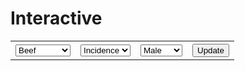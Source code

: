 # Interactive

<!-- load d3 v6 -->
<script src="https://d3js.org/d3.v6.min.js"></script>

<!-- select food, incidence, mortality and update plot -->
<table><tr>
  <th><select name="selectFood" id="selectFood">
    <option value="beef">Beef</option>
    <option value="wholeMilk">Whole Milk</option>
    <option value="peanuts">Peanuts</option>
    <option value="apples">Apples</option>
    <option value="whiteWholeFlour">Flour</option>
    <option value="carrots">Carrots</option>
  </select></th>
  <th><select name="selectCancer" id="selectCancer">
    <option value="incidence">Incidence</option>
    <option value="mortality">Mortality</option>
  </select></th>
  <th><select name="selectSex" id="selectSex">
    <option value="male">Male</option>
    <option value="female">Female</option>
  </select></th>
  <th><button type="button" id="update">Update</button></th>
</tr></table>

<!-- div container for plot -->
<div id="plot"></div>

<!-- initialize data and plot elements -->
<script>
  var t = 1500;
  var base_url = "https://raw.githubusercontent.com/cpaynerogers/food-digestive-cancer";
  var data_path = "/master/resources/processed_data/";

  // row converters
  var foodConverter = function(d) {
    if (parseInt(d["Year"]) > 1999) {
      return {
        year: parseFloat(d["Year"]),
        wholeMilk: parseFloat(d["Whole Milk"]),
        twoPercentMilk: parseFloat(d["2% Milk"]),
        onePercentMilk: parseFloat(d["1% Milk"]),
        skimMilk: parseFloat(d["Skim Milk"]),
        wholeFlavoredMilk: parseFloat(d["Whole Flavored Milk"]),
        lowFatFlavored: parseFloat(d["Low Fat Flavored"]),
        butermilk: parseFloat(d["Buttermilk"]),
        yogurt: parseFloat(d["Yogurt"]),
        americanCheese: parseFloat(d["American Cheese"]),
        otherAmericanCheese: parseFloat(d["Other American Cheese"]),
        provolone: parseFloat(d["Provolone"]),
        romano: parseFloat(d["Romano"]),
        parmesan: parseFloat(d["Parmesan"]),
        mozzarella: parseFloat(d["Mozzarella"]),
        ricotta: parseFloat(d["Ricotta"]),
        otherItalianCheese: parseFloat(d["Other Italian Cheese"]),
        swiss: parseFloat(d["Swiss"]),
        brick: parseFloat(d["Brick"]),
        muenster: parseFloat(d["Muenster"]),
        blueCheese: parseFloat(d["Blue Cheese"]),
        otherMiscCheese: parseFloat(d["Other Misc Cheese"]),
        cottageCheese: parseFloat(d["Cottage Cheese"]),
        lowfatCottageCheese: parseFloat(d["Lowfat Cottage Cheese"]),
        iceCream: parseFloat(d["Ice Cream"]),
        losfatIceCream: parseFloat(d["Lowfat Ice Cream"]),
        otherFrozenDairy: parseFloat(d["Other Frozen Dairy"]),
        cannedMilk: parseFloat(d["Canned Milk"]),
        bulkCannedMilk: parseFloat(d["Bulk Canned Milk"]),
        skimCannedMilk: parseFloat(d["Skim Canned Milk"]),
        wholeDryMilk: parseFloat(d["Whole Dry Milk"]),
        nonfatDryMilk: parseFloat(d["Nonfat Dry Milk"]),
        dryButtermilk: parseFloat(d["Dry Buttermilk"]),
        halfAndHalf: parseFloat(d["Half and Half"]),
        eggnog: parseFloat(d["Eggnog"]),
        creamProducts: parseFloat(d["Cream Products"]),
        butter: parseFloat(d["Butter"]),
        margarine: parseFloat(d["Margarine"]),
        lard: parseFloat(d["Lard"]),
        beefTallow: parseFloat(d["Beef Tallow"]),
        shortening: parseFloat(d["Shortening"]),
        saladCookingOils: parseFloat(d["Salad, Cooking Oils"]),
        otherAddedFats: parseFloat(d["Other Added Fats"]),
        lightCream: parseFloat(d["Light Cream"]),
        halfAndHalf: parseFloat(d["Half and Half"]),
        heavyCream: parseFloat(d["Heavy Cream"]),
        sourCream: parseFloat(d["Sour Cream"]),
        creamCheese: parseFloat(d["Cream Cheese"]),
        eggnog: parseFloat(d["Eggnog"]),
        oranges: parseFloat(d["Oranges"]),
        tangerines: parseFloat(d["Tangerines"]),
        grapefruit: parseFloat(d["Grapefruit"]),
        lemons: parseFloat(d["Lemons"]),
        limes: parseFloat(d["Limes"]),
        apples: parseFloat(d["Apples"]),
        apricots: parseFloat(d["Apricots"]),
        avocados: parseFloat(d["Avocados"]),
        bananas: parseFloat(d["Bananas"]),
        blueberries: parseFloat(d["Blueberries"]),
        cantaloupe: parseFloat(d["Cantaloupe"]),
        cherries: parseFloat(d["Cherries"]),
        cranberries: parseFloat(d["Cranberries"]),
        grapes: parseFloat(d["Grapes"]),
        honeydewMelons: parseFloat(d["Honeydew Melons"]),
        kiwi: parseFloat(d["Kiwi"]),
        mangoes: parseFloat(d["Mangoes"]),
        peaches: parseFloat(d["Peaches"]),
        pears: parseFloat(d["Pears"]),
        pineapple: parseFloat(d["Pineapple"]),
        papayas: parseFloat(d["Papayas"]),
        plums: parseFloat(d["Plums"]),
        raspberries: parseFloat(d["Raspberries"]),
        strawberries: parseFloat(d["Strawberries"]),
        watermelon: parseFloat(d["Watermelon"]),
        cannedApples: parseFloat(d["Canned Apples"]),
        cannedApricots: parseFloat(d["Canned Apricots"]),
        cannedCherries: parseFloat(d["Canned Cherries"]),
        cannedOlives: parseFloat(d["Canned Olives"]),
        cannedPeaches: parseFloat(d["Canned Peaches"]),
        cannedPears: parseFloat(d["Canned Pears"]),
        cannedPineapple: parseFloat(d["Canned Pineapple"]),
        cannedPlum: parseFloat(d["Canned Plum"]),
        frozenBlackberries: parseFloat(d["Frozen Blackberries"]),
        frozenBlueberries: parseFloat(d["Frozen Blueberries"]),
        frozenRaspberries: parseFloat(d["Frozen Raspberries"]),
        frozenStrawberries: parseFloat(d["Frozen Strawberries"]),
        otherFrozenBerries: parseFloat(d["Other Frozen Berries"]),
        frozenApples: parseFloat(d["Frozen Apples"]),
        frozenApricots: parseFloat(d["Frozen Apricots"]),
        frozenCherries: parseFloat(d["Frozen Cherries"]),
        frozenPeaches: parseFloat(d["Frozen Peaches"]),
        frozenPlumsAndPrunes: parseFloat(d["Frozen Plums and Prunes"]),
        otherFrozenFruits: parseFloat(d["Other Frozen Fruits"]),
        driedApples: parseFloat(d["Dried Apples"]),
        driedApricots: parseFloat(d["Dried Apricots"]),
        driedDates: parseFloat(d["Dried Dates"]),
        driedFigs: parseFloat(d["Dried Figs"]),
        driedPeaches: parseFloat(d["Dried Peaches"]),
        driedPears: parseFloat(d["Dried Pears"]),
        driedPlums: parseFloat(d["Dried Plums"]),
        driedRaisins: parseFloat(d["Dried Raisins"]),
        orangeJuice: parseFloat(d["Orange Juice"]),
        grapefruitJuice: parseFloat(d["Grapefruit Juice"]),
        lemonJuice: parseFloat(d["Lemon Juice"]),
        limeJuice: parseFloat(d["Lime Juice"]),
        appleJuice: parseFloat(d["Apple Juice"]),
        cranberryJuice: parseFloat(d["Cranberry Juice"]),
        grapeJuice: parseFloat(d["Grape Juice"]),
        pineappleJuice: parseFloat(d["Pineapple Juice"]),
        pruneJuice: parseFloat(d["Prune Juice"]),
        whiteWholeFlour: parseFloat(d["White, Whole Flour"]),
        durumFlour: parseFloat(d["Durum Flour"]),
        ryeFlour: parseFloat(d["Rye Flour"]),
        rice: parseFloat(d["Rice"]),
        cornFlourMeal: parseFloat(d["Corn Flour, Meal"]),
        hominyAndGrits: parseFloat(d["Hominy and Grits"]),
        cornstarch: parseFloat(d["Cornstarch"]),
        oatProducts: parseFloat(d["Oat Products"]),
        barleyProducts: parseFloat(d["Barley Products"]),
        beef: parseFloat(d["Beef"]),
        veal: parseFloat(d["Veal"]),
        pork: parseFloat(d["Pork"]),
        lamb: parseFloat(d["Lamb"]),
        chicken: parseFloat(d["Chicken"]),
        turkey: parseFloat(d["Turkey"]),
        freshFish: parseFloat(d["Fresh Fish"]),
        freshShellfish: parseFloat(d["Fresh Shellfish"]),
        cannedSalmon: parseFloat(d["Canned Salmon"]),
        cannedSardines: parseFloat(d["Canned Sardines"]),
        cannedTuna: parseFloat(d["Canned Tuna"]),
        cannedShellfish: parseFloat(d["Canned Shellfish"]),
        otherCanned: parseFloat(d["Other Canned"]),
        eggs: parseFloat(d["Eggs"]),
        peanuts: parseFloat(d["Peanuts"]),
        almonds: parseFloat(d["Almonds"]),
        hazelnuts: parseFloat(d["Hazelnuts"]),
        pecans: parseFloat(d["Pecans"]),
        walnuts: parseFloat(d["Walnuts"]),
        macadamiaNuts: parseFloat(d["Macadamia nuts"]),
        pistachios: parseFloat(d["Pistachios"]),
        otherNuts: parseFloat(d["Other nuts"]),
        coconuts: parseFloat(d["Coconuts"]),
        caneBeetSugar: parseFloat(d["Cane, Beet Sugar"]),
        cornSyrup: parseFloat(d["Corn Syrup"]),
        glucose: parseFloat(d["Glucose"]),
        dextrose: parseFloat(d["Dextrose"]),
        edibleSyrups: parseFloat(d["Edible Syrups"]),
        honey: parseFloat(d["Honey"]),
        artichokes: parseFloat(d["Artichokes"]),
        asparagus: parseFloat(d["Asparagus"]),
        bellPeppers: parseFloat(d["Bell Peppers"]),
        broccoli: parseFloat(d["Broccoli"]),
        brusselsSprouts: parseFloat(d["Brussels Sprouts"]),
        cabbage: parseFloat(d["Cabbage"]),
        carrots: parseFloat(d["Carrots"]),
        cauliflower: parseFloat(d["Cauliflower"]),
        celery: parseFloat(d["Celery"]),
        collardGreens: parseFloat(d["Collard Greens"]),
        sweetCorn: parseFloat(d["Sweet Corn"]),
        cucumbers: parseFloat(d["Cucumbers"]),
        eggplant: parseFloat(d["Eggplant"]),
        escarole: parseFloat(d["Escarole"]),
        garlic: parseFloat(d["Garlic"]),
        headLettuce: parseFloat(d["Head Lettuce"]),
        kale: parseFloat(d["Kale"]),
        romaineLettuce: parseFloat(d["Romaine Lettuce"]),
        limaBeans: parseFloat(d["Lima Beans"]),
        mushrooms: parseFloat(d["Mushrooms"]),
        mustardGreens: parseFloat(d["Mustard Greens"]),
        okra: parseFloat(d["Okra"]),
        onions: parseFloat(d["Onions"]),
        potatoes: parseFloat(d["Potatoes"]),
        pumpkin: parseFloat(d["Pumpkin"]),
        radishes: parseFloat(d["Radishes"]),
        snapBeans: parseFloat(d["Snap Beans"]),
        spinach: parseFloat(d["Spinach"]),
        squash: parseFloat(d["Squash"]),
        sweetPotatoes: parseFloat(d["Sweet Potatoes"]),
        tomatoes: parseFloat(d["Tomatoes"]),
        turnipGreens: parseFloat(d["Turnip Greens"]),
        cannedAsparagus: parseFloat(d["Canned Asparagus"]),
        cannedSnapBeans: parseFloat(d["Canned Snap Beans"]),
        cannedCabbage: parseFloat(d["Canned Cabbage"]),
        cannedCarrots: parseFloat(d["Canned Carrots"]),
        cannedSweetCorn: parseFloat(d["Canned Sweet Corn"]),
        cannedCucumbers: parseFloat(d["Canned Cucumbers"]),
        cannedGreenPeas: parseFloat(d["Canned Green Peas"]),
        cannedMushrooms: parseFloat(d["Canned Mushrooms"]),
        cannedChilePeppers: parseFloat(d["Canned Chile Peppers"]),
        cannedPotatoes: parseFloat(d["Canned Potatoes"]),
        cannedTomatoes: parseFloat(d["Canned Tomatoes"]),
        otherCannedVegetables: parseFloat(d["Other Canned Vegetables"]),
        frozenAsparagus: parseFloat(d["Frozen Asparagus"]),
        frozenSnapBeans: parseFloat(d["Frozen Snap Beans"]),
        frozenBroccoli: parseFloat(d["Frozen Broccoli"]),
        frozenCarrots: parseFloat(d["Frozen Carrots"]),
        frozenCauliflower: parseFloat(d["Frozen Cauliflower"]),
        frozenSweetCorn: parseFloat(d["Frozen Sweet Corn"]),
        frozenGreenPeas: parseFloat(d["Frozen Green Peas"]),
        frozenLimaBeans: parseFloat(d["Frozen Lima Beans"]),
        frozenPotatoes: parseFloat(d["Frozen Potatoes"]),
        frozenSpinach: parseFloat(d["Frozen Spinach"]),
        otherFrozenVegetables: parseFloat(d["Other Frozen Vegetables"]),
        dehydratedOnions: parseFloat(d["Dehydrated Onions"]),
        dehydratedPotatoes: parseFloat(d["Dehydrated Potatoes"]),
        chipsPotatoes: parseFloat(d["Chips, Potatoes"]),
        dryEdibleBeans: parseFloat(d["Dry Edible Beans"]),
        dryPeasAndLentils: parseFloat(d["Dry Peas and Lentils"])
      }
    }
  };
  var incidenceMaleConverter = function(d) {
    if (parseInt(d["Year"]) > 1999) {
      if (d["Sex"] === "Male") {
        return {
          year: parseFloat(d["Year"]),
          sex: d["Sex"],
          rate: parseFloat(d["Rate"]),
          cases: parseFloat(d["Cases"]),
          population: parseFloat(d["Population"])
        }
      }
    }
  };
  var incidenceFemaleConverter = function(d) {
    if (parseInt(d["Year"]) > 1999) {
      if (d["Sex"] === "Female") {
        return {
          year: parseFloat(d["Year"]),
          sex: d["Sex"],
          rate: parseFloat(d["Rate"]),
          cases: parseFloat(d["Cases"]),
          population: parseFloat(d["Population"])
        }
      }
    }
  };
  var mortalityMaleConverter = function(d) {
    if (parseInt(d["Year"]) > 1999) {
      if (d["Sex"] === "Male") {
        return {
          year: parseFloat(d["Year"]),
          sex: d["Sex"],
          rate: parseFloat(d["Rate"]),
          cases: parseFloat(d["Cases"]),
          population: parseFloat(d["Population"])
        }
      }
    }
  };
  var mortalityFemaleConverter = function(d) {
    if (parseInt(d["Year"]) > 1999) {
      if (d["Sex"] === "Female") {
        return {
          year: parseFloat(d["Year"]),
          sex: d["Sex"],
          rate: parseFloat(d["Rate"]),
          cases: parseFloat(d["Cases"]),
          population: parseFloat(d["Population"])
        }
      }
    }
  };

  // read in csv data
  var csvErrorFunction = function(e) {console.log(e)};
  var dataset = {
    mortality: {},
    incidence: {}
  };
  d3.csv(
      base_url + data_path + "food.csv",
      foodConverter)
    .then(function(data) {
      dataset.food = data
    })
    .catch(csvErrorFunction);
  d3.csv(
      base_url + data_path + "incidence.csv",
      incidenceMaleConverter)
    .then(function(data) {
      dataset.incidence.male = data
    })
    .catch(csvErrorFunction);
  d3.csv(
      base_url + data_path + "incidence.csv",
      incidenceFemaleConverter)
    .then(function(data) {
      dataset.incidence.female = data
    })
    .catch(csvErrorFunction);
  var mortalityMale = d3.csv(
      base_url + data_path + "mortality.csv",
      mortalityMaleConverter)
    .then(function(data) {
      dataset.mortality.male = data
    })
    .catch(csvErrorFunction);
  var mortalityFemale = d3.csv(
      base_url + data_path + "mortality.csv",
      mortalityFemaleConverter)
    .then(function(data) {
      dataset.mortality.female = data
    })
    .catch(csvErrorFunction);

  // margins and overall width/height
  var width = 770;
  var height = 640;
  var margin = {top: 25, right: 25, bottom: 50, left: 50};

  // create svg inside div
  var svg = d3.select("div#plot")
    .append("svg")
    .attr("width", width)
    .attr("height", height);

  // axes
  var xg = svg.append("g")
    .attr("id", "xAxis")
    .attr("transform", "translate(0," + (height-margin.top-margin.bottom) + ")")
    .transition()
    .duration(t)
    .call(
      d3.axisBottom(
        d3.scaleLinear()
          .domain([0, 1])
          .range([margin.left, width-margin.right])
      )
    );
  var yg = svg.append("g")
    .attr("id", "yAxis")
    .attr("transform", "translate(" + margin.left + ", 0)")
    .transition()
    .duration(t)
    .call(
      d3.axisLeft(
        d3.scaleLinear()
          .domain([0, 1])
          .range([height-margin.bottom, margin.top])
      )
    );

  // axis labels
  svg.append("text")
    .text("calories")
    .transition()
    .duration(t)
    .attr("x", width/2)
    .attr("y", height-margin.bottom/2)
  svg.append("text")
    .text("rate per 100,000 pop")
    .attr('transform', 'rotate(-90)')
    .transition()
    .duration(t)
    .attr("x", -height/2)
    .attr("y", margin.left/4+3)

  // update callback
  // data is redefined here and ... hopefully promises have been fulfilled?
  d3.select("#update").on("click", function () {
    // get food choice
    var foodSelection = document.getElementById('selectFood');
    var foodChoice = foodSelection.options[foodSelection.selectedIndex].value;

    // get cancer choice
    var cancerSelection = document.getElementById('selectCancer');
    var cancerChoice = cancerSelection.options[cancerSelection.selectedIndex].value;

    // get sex choice
    var sexSelection = document.getElementById('selectSex');
    var sexChoice = sexSelection.options[sexSelection.selectedIndex].value;

    // combine x- and y-data
    var x = dataset["food"];
    var y = dataset[cancerChoice][sexChoice];
    var xy = x.map(function(e, i) {
      return [e, y[i]]
    });

    // x-axis is linear food
    var xScale = d3.scaleLinear()
      .domain([
        d3.min(dataset["food"], function(d, i) {
          return d[foodChoice];
        }),
        d3.max(dataset["food"], function(d, i) {
          return d[foodChoice];
        })
      ])
      .range([margin.left, width-margin.right]);
    d3.select("g#xAxis")
      .attr("transform", "translate(0," + (height-margin.top-margin.bottom) + ")")
      .transition()
      .duration(t)
      .call(d3.axisBottom(xScale));

    // y-axis is also linear
    var yScale = d3.scaleLinear()
      .domain([
        d3.min(
          dataset[cancerChoice][sexChoice],
          function(d, i) {
            return d["rate"];
          }
        ),
        d3.max(
          dataset[cancerChoice][sexChoice],
          function(d, i) {
            return d["rate"];
          }
        )
      ])
      .range([height-margin.bottom, margin.top]);
    d3.select("g#yAxis")
      .attr("transform", "translate(" + margin.left + ", 0)")
      .transition()
      .duration(t)
      .call(d3.axisLeft(yScale));

    // add dots at pixel locations
    circles = svg.selectAll("circle")
    circles
      .data(xy)
      .enter()
      .append("circle")
      .merge(circles)
      .transition()
      .duration(t)
      .attr("cx", function(d, i) {
        return xScale(d[0][foodChoice]);
      })
      .attr("cy", function(d) {
        return yScale(d[1]["rate"]);
      })
      .attr("r", "3");
  })
</script>
